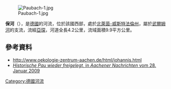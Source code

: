 {{Coord|50|46|37.63|N|6|5|53.52|E|display=title}}
[[Image:Paubach-1.jpg|right]]

'''保河'''（{{lang-de|Pau}}），是[[德國|德國]]的河流，位於該國西部，處於[[北萊茵-威斯特法倫州|北萊茵-威斯特法倫州]]，屬於[[武爾姆河|武爾姆河]]的支流，流經[[亞琛|亞琛]]，河道全長4.2公里，流域面積9.9平方公里。

==參考資料==
* http://www.oekologie-zentrum-aachen.de/html/johannis.html {{Wayback|url=http://www.oekologie-zentrum-aachen.de/html/johannis.html |date=20150924055055 }}
* [http://www.aachener-zeitung.de/artikel/794736 ''Historische Pau wieder freigelegt'', in ''Aachener Nachrichten'' vom 28. Januar 2009]

{{Germany-geo-stub}}
[[Category:德國河流|Category:德國河流]]